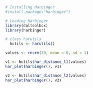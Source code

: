 ```r
# Installing Harbinger
#install.packages"harbinger")
```

```r
# Loading Harbinger
library(daltoolbox)
library(harbinger) 
```

```r
# class harutils
  hutils <- harutils()
```

```r
values <- rnorm(30, mean = 0, sd = 1)
```

```r
v1 <- hutils$har_distance_l1(values)
har_plot(harbinger(), v1)
```
```r
v2 <- hutils$har_distance_l2(values)
har_plot(harbinger(), v2)
```
